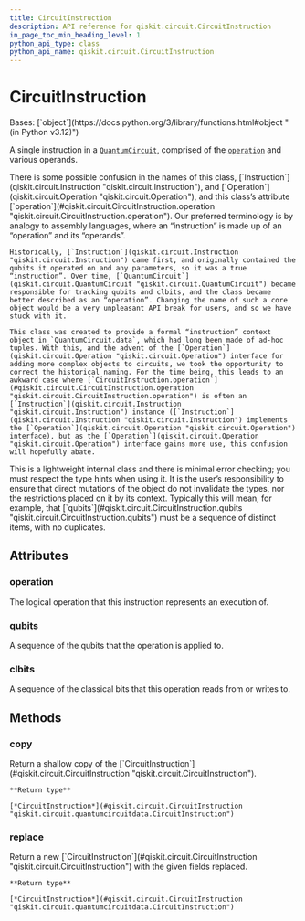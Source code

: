 ```yaml
---
title: CircuitInstruction
description: API reference for qiskit.circuit.CircuitInstruction
in_page_toc_min_heading_level: 1
python_api_type: class
python_api_name: qiskit.circuit.CircuitInstruction
---
```


# CircuitInstruction

<Class id="qiskit.circuit.CircuitInstruction" github="https://github.com/qiskit/qiskit/tree/stable/0.46/qiskit/circuit/quantumcircuitdata.py" signature="qiskit.circuit.CircuitInstruction(operation, qubits=(), clbits=())">
  Bases: [`object`](https://docs.python.org/3/library/functions.html#object "(in Python v3.12)")

  A single instruction in a [`QuantumCircuit`](qiskit.circuit.QuantumCircuit "qiskit.circuit.QuantumCircuit"), comprised of the [`operation`](#qiskit.circuit.CircuitInstruction.operation "qiskit.circuit.CircuitInstruction.operation") and various operands.

  <Admonition title="Note" type="note">
    There is some possible confusion in the names of this class, [`Instruction`](qiskit.circuit.Instruction "qiskit.circuit.Instruction"), and [`Operation`](qiskit.circuit.Operation "qiskit.circuit.Operation"), and this class’s attribute [`operation`](#qiskit.circuit.CircuitInstruction.operation "qiskit.circuit.CircuitInstruction.operation"). Our preferred terminology is by analogy to assembly languages, where an “instruction” is made up of an “operation” and its “operands”.

    Historically, [`Instruction`](qiskit.circuit.Instruction "qiskit.circuit.Instruction") came first, and originally contained the qubits it operated on and any parameters, so it was a true “instruction”. Over time, [`QuantumCircuit`](qiskit.circuit.QuantumCircuit "qiskit.circuit.QuantumCircuit") became responsible for tracking qubits and clbits, and the class became better described as an “operation”. Changing the name of such a core object would be a very unpleasant API break for users, and so we have stuck with it.

    This class was created to provide a formal “instruction” context object in `QuantumCircuit.data`, which had long been made of ad-hoc tuples. With this, and the advent of the [`Operation`](qiskit.circuit.Operation "qiskit.circuit.Operation") interface for adding more complex objects to circuits, we took the opportunity to correct the historical naming. For the time being, this leads to an awkward case where [`CircuitInstruction.operation`](#qiskit.circuit.CircuitInstruction.operation "qiskit.circuit.CircuitInstruction.operation") is often an [`Instruction`](qiskit.circuit.Instruction "qiskit.circuit.Instruction") instance ([`Instruction`](qiskit.circuit.Instruction "qiskit.circuit.Instruction") implements the [`Operation`](qiskit.circuit.Operation "qiskit.circuit.Operation") interface), but as the [`Operation`](qiskit.circuit.Operation "qiskit.circuit.Operation") interface gains more use, this confusion will hopefully abate.
  </Admonition>

  <Admonition title="Warning" type="caution">
    This is a lightweight internal class and there is minimal error checking; you must respect the type hints when using it. It is the user’s responsibility to ensure that direct mutations of the object do not invalidate the types, nor the restrictions placed on it by its context. Typically this will mean, for example, that [`qubits`](#qiskit.circuit.CircuitInstruction.qubits "qiskit.circuit.CircuitInstruction.qubits") must be a sequence of distinct items, with no duplicates.
  </Admonition>

  ## Attributes

  ### operation

  <Attribute id="qiskit.circuit.CircuitInstruction.operation" name="operation" attributeTypeHint="Operation">
    The logical operation that this instruction represents an execution of.
  </Attribute>

  ### qubits

  <Attribute id="qiskit.circuit.CircuitInstruction.qubits" name="qubits" attributeTypeHint="Tuple[Qubit, ...]">
    A sequence of the qubits that the operation is applied to.
  </Attribute>

  ### clbits

  <Attribute id="qiskit.circuit.CircuitInstruction.clbits" name="clbits" attributeTypeHint="Tuple[Clbit, ...]">
    A sequence of the classical bits that this operation reads from or writes to.
  </Attribute>

  ## Methods

  ### copy

  <Function id="qiskit.circuit.CircuitInstruction.copy" name="copy" signature="copy()">
    Return a shallow copy of the [`CircuitInstruction`](#qiskit.circuit.CircuitInstruction "qiskit.circuit.CircuitInstruction").

    **Return type**

    [*CircuitInstruction*](#qiskit.circuit.CircuitInstruction "qiskit.circuit.quantumcircuitdata.CircuitInstruction")
  </Function>

  ### replace

  <Function id="qiskit.circuit.CircuitInstruction.replace" name="replace" signature="replace(operation=None, qubits=None, clbits=None)">
    Return a new [`CircuitInstruction`](#qiskit.circuit.CircuitInstruction "qiskit.circuit.CircuitInstruction") with the given fields replaced.

    **Return type**

    [*CircuitInstruction*](#qiskit.circuit.CircuitInstruction "qiskit.circuit.quantumcircuitdata.CircuitInstruction")
  </Function>
</Class>

